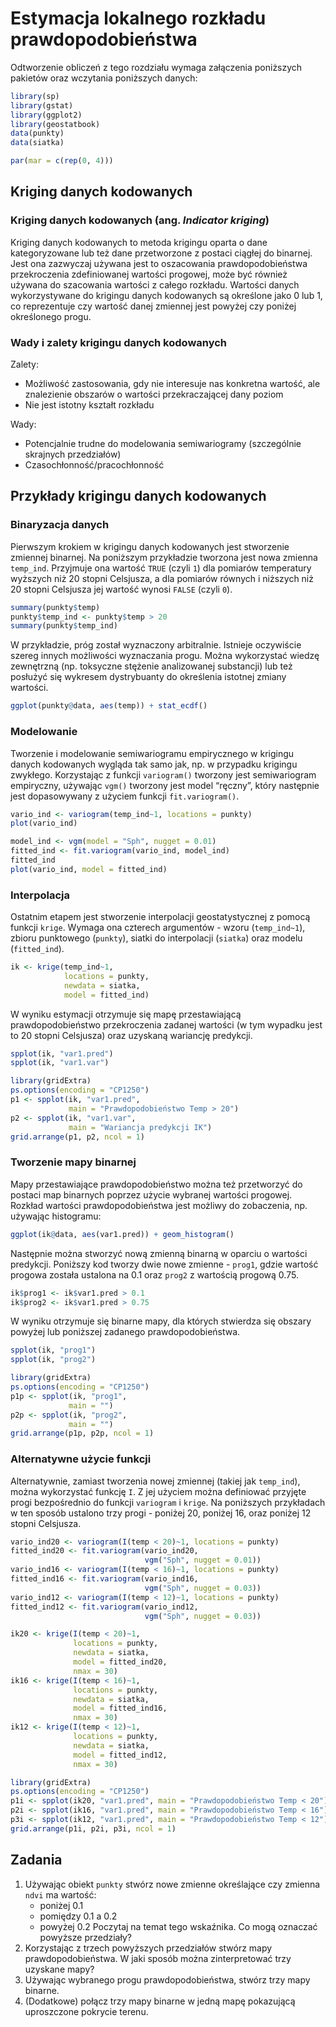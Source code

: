 
# Estymacja lokalnego rozkładu prawdopodobieństwa {#estymacja-lokalnego-rozkadu-prawdopodobienstwa}

Odtworzenie obliczeń z tego rozdziału wymaga załączenia poniższych pakietów oraz wczytania poniższych danych:

```r
library(sp)
library(gstat)
library(ggplot2)
library(geostatbook)
data(punkty)
data(siatka)
```

```r
par(mar = c(rep(0, 4)))
```

## Kriging danych kodowanych

### Kriging danych kodowanych (ang. *Indicator kriging*)

Kriging danych kodowanych to metoda krigingu oparta o dane kategoryzowane lub też dane przetworzone z postaci ciągłej do binarnej.
Jest ona zazwyczaj używana jest to oszacowania prawdopodobieństwa przekroczenia zdefiniowanej wartości progowej, może być również używana do szacowania wartości z całego rozkładu.
Wartości danych wykorzystywane do krigingu danych kodowanych są określone jako 0 lub 1, co reprezentuje czy wartość danej zmiennej jest powyżej czy poniżej określonego progu.

<!--http://geostat-course.org/system/files/geostat13_ind.pdf-->

### Wady i zalety krigingu danych kodowanych

Zalety:

- Możliwość zastosowania, gdy nie interesuje nas konkretna wartość, ale znalezienie obszarów o wartości przekraczającej dany poziom
- Nie jest istotny kształt rozkładu

Wady:

- Potencjalnie trudne do modelowania semiwariogramy (szczególnie skrajnych przedziałów)
- Czasochłonność/pracochłonność
    
## Przykłady krigingu danych kodowanych

### Binaryzacja danych

Pierwszym krokiem w krigingu danych kodowanych jest stworzenie zmiennej binarnej. 
Na poniższym przykładzie tworzona jest nowa zmienna `temp_ind`.
Przyjmuje ona wartość `TRUE` (czyli `1`) dla pomiarów temperatury wyższych niż 20 stopni Celsjusza, a dla pomiarów równych i niższych niż 20 stopni Celsjusza jej wartość wynosi `FALSE` (czyli `0`).

```r
summary(punkty$temp)
punkty$temp_ind <- punkty$temp > 20
summary(punkty$temp_ind)
```

W przykładzie, próg został wyznaczony arbitralnie. 
Istnieje oczywiście szereg innych możliwości wyznaczania progu. 
Można wykorzystać wiedzę zewnętrzną (np. toksyczne stężenie analizowanej substancji) lub też posłużyć się wykresem dystrybuanty do określenia istotnej zmiany wartości.

```r
ggplot(punkty@data, aes(temp)) + stat_ecdf()
```

### Modelowanie

Tworzenie i modelowanie semiwariogramu empirycznego w krigingu danych kodowanych wygląda tak samo jak, np. w przypadku krigingu zwykłego.
Korzystając z funkcji `variogram()` tworzony jest semiwariogram empiryczny, używając `vgm()` tworzony jest model "ręczny", który następnie jest dopasowywany z użyciem funkcji `fit.variogram()`.

```r
vario_ind <- variogram(temp_ind~1, locations = punkty)
plot(vario_ind)
```

```r
model_ind <- vgm(model = "Sph", nugget = 0.01)
fitted_ind <- fit.variogram(vario_ind, model_ind)
fitted_ind
plot(vario_ind, model = fitted_ind)
```

### Interpolacja

Ostatnim etapem jest stworzenie interpolacji geostatystycznej z pomocą funkcji `krige`.
Wymaga ona czterech argumentów - wzoru (`temp_ind~1`), zbioru punktowego (`punkty`), siatki do interpolacji (`siatka`) oraz modelu (`fitted_ind`).

```r
ik <- krige(temp_ind~1, 
            locations = punkty,
            newdata = siatka,
            model = fitted_ind)
```

W wyniku estymacji otrzymuje się mapę przestawiającą prawdopodobieństwo przekroczenia zadanej wartości (w tym wypadku jest to 20 stopni Celsjusza) oraz uzyskaną wariancję predykcji.

```r
spplot(ik, "var1.pred")
spplot(ik, "var1.var")
```

```r
library(gridExtra)
ps.options(encoding = "CP1250")
p1 <- spplot(ik, "var1.pred",
             main = "Prawdopodobieństwo Temp > 20")
p2 <- spplot(ik, "var1.var", 
             main = "Wariancja predykcji IK")
grid.arrange(p1, p2, ncol = 1)
```

### Tworzenie mapy binarnej

Mapy przestawiające prawdopodobieństwo można też przetworzyć do postaci map binarnych poprzez użycie wybranej wartości progowej.
Rozkład wartości prawdopodobieństwa jest możliwy do zobaczenia, np. używając histogramu:

```r
ggplot(ik@data, aes(var1.pred)) + geom_histogram()
```

Następnie można stworzyć nową zmienną binarną w oparciu o wartości predykcji.
Poniższy kod tworzy dwie nowe zmienne - `prog1`, gdzie wartość progowa została ustalona na 0.1 oraz `prog2` z wartością progową 0.75.

```r
ik$prog1 <- ik$var1.pred > 0.1
ik$prog2 <- ik$var1.pred > 0.75
```

W wyniku otrzymuje się binarne mapy, dla których stwierdza się obszary powyżej lub poniższej zadanego prawdopodobieństwa.

```r
spplot(ik, "prog1")
spplot(ik, "prog2")
```

```r
library(gridExtra)
ps.options(encoding = "CP1250")
p1p <- spplot(ik, "prog1",
             main = "")
p2p <- spplot(ik, "prog2",
             main = "")
grid.arrange(p1p, p2p, ncol = 1)
```

### Alternatywne użycie funkcji

Alternatywnie, zamiast tworzenia nowej zmiennej (takiej jak `temp_ind`), można wykorzystać funkcję `I`.
Z jej użyciem można definiować przyjęte progi bezpośrednio do funkcji `variogram` i `krige`. 
Na poniższych przykładach w ten sposób ustalono trzy progi - poniżej 20, poniżej 16, oraz poniżej 12 stopni Celsjusza.

```r
vario_ind20 <- variogram(I(temp < 20)~1, locations = punkty)
fitted_ind20 <- fit.variogram(vario_ind20, 
                              vgm("Sph", nugget = 0.01))
vario_ind16 <- variogram(I(temp < 16)~1, locations = punkty)
fitted_ind16 <- fit.variogram(vario_ind16, 
                              vgm("Sph", nugget = 0.03))
vario_ind12 <- variogram(I(temp < 12)~1, locations = punkty)
fitted_ind12 <- fit.variogram(vario_ind12, 
                              vgm("Sph", nugget = 0.03))

ik20 <- krige(I(temp < 20)~1,
              locations = punkty,
              newdata = siatka,
              model = fitted_ind20, 
              nmax = 30)
ik16 <- krige(I(temp < 16)~1,
              locations = punkty,
              newdata = siatka,
              model = fitted_ind16, 
              nmax = 30)
ik12 <- krige(I(temp < 12)~1,
              locations = punkty,
              newdata = siatka,
              model = fitted_ind12, 
              nmax = 30)
```

```r
library(gridExtra)
ps.options(encoding = "CP1250")
p1i <- spplot(ik20, "var1.pred", main = "Prawdopodobieństwo Temp < 20")
p2i <- spplot(ik16, "var1.pred", main = "Prawdopodobieństwo Temp < 16")
p3i <- spplot(ik12, "var1.pred", main = "Prawdopodobieństwo Temp < 12")
grid.arrange(p1i, p2i, p3i, ncol = 1)
```

## Zadania {#z9}

1. Używając obiekt `punkty` stwórz nowe zmienne określające czy zmienna `ndvi` <!-- barren rock, sand, snow, water --><!-- sparse vegetation such as shrubs and grasslands or senescing crops --><!--  dense vegetation --> ma wartość:
    * poniżej 0.1 
    * pomiędzy 0.1 a 0.2 
    * powyżej 0.2 
Poczytaj na temat tego wskaźnika. 
Co mogą oznaczać powyższe przedziały?
2. Korzystając z trzech powyższych przedziałów stwórz mapy prawdopodobieństwa.
W jaki sposób można zinterpretować trzy uzyskane mapy?
3. Używając wybranego progu prawdopodobieństwa, stwórz trzy mapy binarne.
4. (Dodatkowe) połącz trzy mapy binarne w jedną mapę pokazującą uproszczone pokrycie terenu.
